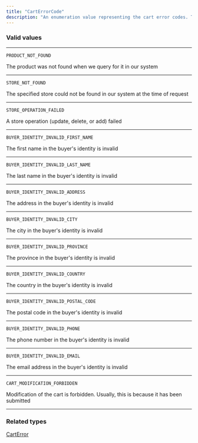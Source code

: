 ```yaml
---
title: "CartErrorCode"
description: "An enumeration value representing the cart error codes. These are exclusive for our cart service"
---
```


### Valid values

---

`PRODUCT_NOT_FOUND`

The product was not found when we query for it in our system

---

`STORE_NOT_FOUND`

The specified store could not be found in our system at the time of request

---

`STORE_OPERATION_FAILED`

A store operation (update, delete, or add) failed

---

`BUYER_IDENTITY_INVALID_FIRST_NAME`

The first name in the buyer's identity is invalid

---

`BUYER_IDENTITY_INVALID_LAST_NAME`

The last name in the buyer's identity is invalid

---

`BUYER_IDENTITY_INVALID_ADDRESS`

The address in the buyer's identity is invalid

---

`BUYER_IDENTITY_INVALID_CITY`

The city in the buyer's identity is invalid

---

`BUYER_IDENTITY_INVALID_PROVINCE`

The province in the buyer's identity is invalid

---

`BUYER_IDENTITY_INVALID_COUNTRY`

The country in the buyer's identity is invalid

---

`BUYER_IDENTITY_INVALID_POSTAL_CODE`

The postal code in the buyer's identity is invalid

---

`BUYER_IDENTITY_INVALID_PHONE`

The phone number in the buyer's identity is invalid

---

`BUYER_IDENTITY_INVALID_EMAIL`

The email address in the buyer's identity is invalid

---

`CART_MODIFICATION_FORBIDDEN`

Modification of the cart is forbidden. Usually, this is because it has been submitted

---

### Related types

[CartError](/reference/carterror)